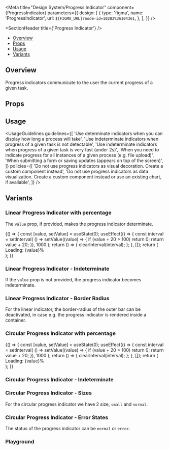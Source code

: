 

<Meta
  title="Design System/Progress Indicator"
  component={ProgressIndicator}
  parameters={{
    design: [
      {
        type: 'figma',
        name: 'ProgressIndicator',
        url: `${FIGMA_URL}?node-id=10283%3A104361`,
      },
    ],
  }}
/>

<SectionHeader title={'Progress Indicator'} />

- [Overview](#overview)
- [Props](#props)
- [Usage](#usage)
- [Variants](#variants)

## Overview

Progress indicators communicate to the user the current progress of a given task.

## Props

<Props of={ProgressIndicator} />

## Usage

<UsageGuidelines
  guidelines={[
    'Use determinate indicators when you can display how long a process will take',
    'Use indeterminate indicators when progress of a given task is not detectable',
    'Use indeterminate indicators when progress of a given task is very fast (under 2s)',
    'When you need to indicate progress for all instances of a given process (e.g. file upload)',
    'When submitting a form or saving updates (appears on top of the screen)',
  ]}
  policies={[
    'Do not use progress indicators as visual decoration. Create a custom component instead',
    'Do not use progress indicators as data visualization. Create a custom component instead or use an existing chart, if available',
  ]}
/>

## Variants

### Linear Progress Indicator with percentage

The `value` prop, if provided, makes the progress indicator determinate.

<Preview>
  <Story name="Linear Progress Indicator with percentage">
    <Stack width={300}>
      <Function>
        {() => {
          const [value, setValue] = useState(0);
          useEffect(() => {
            const interval = setInterval(
              () =>
                setValue((value) => {
                  if (value + 20 > 100) return 0;
                  return value + 20;
                }),
              1000
            );
            return () => {
              clearInterval(interval);
            };
          }, []);
          return (
            <div
              style={{
                display: 'flex',
                gap: '32px',
                alignItems: 'center',
                flexDirection: 'column',
              }}
            >
              <ProgressIndicator value={value} />
              <Typography variant="body03">Loading: {value}%</Typography>
            </div>
          );
        }}
      </Function>
    </Stack>
  </Story>
</Preview>

### Linear Progress Indicator - Indeterminate

If the `value` prop is not provided, the progress indicator becomes indeterminate.

<Preview>
  <Story name="Linear Progress Indicator - Indeterminate">
    <Stack width={300}>
      <ProgressIndicator />
    </Stack>
  </Story>
</Preview>

### Linear Progress Indicator - Border Radius

For the linear indicator, the border-radius of the outer bar can be deactivated, in case e.g. the progress indicator is rendered inside a container.

<Preview>
  <Story name="Linear Progress Indicator - Border Radius">
    <Stack width={300} isVertical>
      <ProgressIndicator />
      <div
        style={{
          border: '1px solid #B9C0FF',
          height: '24px',
          display: 'flex',
          alignItems: 'center',
        }}
      >
        <ProgressIndicator hasBorderRadius={false} />
      </div>
    </Stack>
  </Story>
</Preview>

### Circular Progress Indicator with percentage

<Preview>
  <Story name="Circular Progress Indicator with percentage">
    <Stack>
      <Function>
        {() => {
          const [value, setValue] = useState(0);
          useEffect(() => {
            const interval = setInterval(
              () =>
                setValue((value) => {
                  if (value + 20 > 100) return 0;
                  return value + 20;
                }),
              1000
            );
            return () => {
              clearInterval(interval);
            };
          }, []);
          return (
            <div style={{ display: 'flex', gap: '32px', alignItems: 'center' }}>
              <ProgressIndicator type={'circle'} value={value} />
              <Typography variant="body03">Loading: {value}%</Typography>
            </div>
          );
        }}
      </Function>
    </Stack>
  </Story>
</Preview>

### Circular Progress Indicator - Indeterminate

<Preview>
  <Story name="Circular Progress Indicator - Indeterminate">
    <Stack>
      <ProgressIndicator type={'circle'} />
    </Stack>
  </Story>
</Preview>

### Circular Progress Indicator - Sizes

For the circular progress indicator we have 2 size, `small` and `normal`.

<Preview>
  <Story name="Circular Progress Indicator - Sizes">
    <Stack>
      <ProgressIndicator type={'circle'} size="small" />
      <ProgressIndicator type={'circle'} />
    </Stack>
  </Story>
</Preview>

### Circular Progress Indicator - Error States

The status of the progress indicator can be `normal` or `error`.

<Preview>
  <Story name="Circular Progress Indicator - Error States">
    <Stack>
      <ProgressIndicator type={'circle'} size="small" value={60} status="error" />
      <ProgressIndicator type={'circle'} value={60} status="error" />
    </Stack>
    <Stack width={300}>
      <ProgressIndicator value={60} status="error" />
    </Stack>
  </Story>
</Preview>

### Playground

<Preview>
  <Story name="Playground" parameters={{ decorators: [withKnobs] }}>
    <Stack width={300} isVertical>
      <ProgressIndicator
        type={select('type', ['linear', 'circular'], 'linear')}
        status={select('status', ['normal', 'error'], 'normal')}
        hasBorderRadius={boolean('hasBorderRadius [for linear only]', true)}
        size={select('size [for circular only]', ['small', 'normal'], 'normal')}
      />
      <ProgressIndicator
        value={number('value', undefined)}
        type={select('type', ['linear', 'circular'], 'linear')}
        status={select('status', ['normal', 'error'], 'normal')}
        hasBorderRadius={boolean('hasBorderRadius [for linear only]', true)}
        size={select('size [for circular only]', ['small', 'normal'], 'normal')}
      />
    </Stack>
  </Story>
</Preview>
